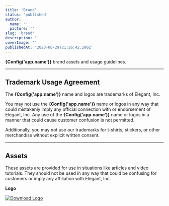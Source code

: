 ```yaml
---
title: 'Brand'
status: 'published'
author:
  name: ''
  picture: ''
slug: 'brand'
description: ''
coverImage: ''
publishedAt: '2023-06-29T21:26:42.290Z'
---
```



**{Config('app.name')}** brand assets and usage guidelines.

---

## Trademark Usage Agreement

The **{Config('app.name')}** name and logos are trademarks of Elegant, Inc.

You may not use the **{Config('app.name')}** name or logos in any way that could mistakenly imply any official connection with or endorsement of Elegant, Inc. Any use of the **{Config('app.name')}** name or logos in a manner that could cause customer confusion is not permitted.

Additionally, you may not use our trademarks for t-shirts, stickers, or other merchandise without explicit written consent.

---

## Assets

These assets are provided for use in situations like articles and video tutorials. They should not be used in any way that could be confusing for customers or imply any affiliation with Elegant, Inc.



**Logo**

<a href="/images//elegant-full-svg-c5Nj.svg" download>
  <img src="/images//elegant-full-svg-c5Nj.svg" alt="Download Logo"/>
</a>

